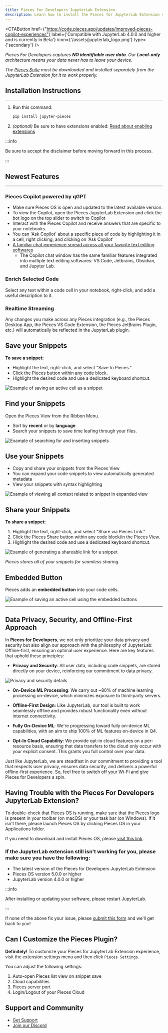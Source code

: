 ```yaml
---
title: Pieces for Developers JupyterLab Extension
description: Learn how to install the Pieces for JupyterLab Extension via the PYPI Manager, Pip, and Conda.
---
```



<link
  rel="canonical"
  href="https://docs.pieces.app/extensions-plugins/jupyterlab"
/>

<CTAButton
  href={"https://code.pieces.app/updates/improved-pieces-copilot-experiences"}
  label={'Compatible with JupyterLab 4.0.0 and higher and is currently in Beta'}
  icon={'/assets/jupyterlab_logo.png'}
  type={'secondary'}
/>

<MiniSpacer />

_Pieces For Developers captures **NO identifiable user data**. Our **Local-only** architecture means your data never has to leave your device._

_The <a target="_blank" href={pieces_app.links.website.pfd_desktop_install}>Pieces Suite</a> must be downloaded and installed separately from the JupyterLab Extension for it to work properly._

## Installation Instructions

---

1. Run this command:
    ```sh
    pip install jupyter-pieces
    ```
2. *(optional)* Be sure to have extensions enabled: [Read about enabling extensions](https://tljh.jupyter.org/en/latest/howto/admin/enable-extensions.html)

:::info

Be sure to accept the disclaimer before moving forward in this process.

:::

## Newest Features

---

### Pieces Copilot powered by qGPT
- Make sure Pieces OS is open and updated to the latest available version.
- To view the Copilot, open the Pieces JupyterLab Extension and click the bot logo on the top slider to switch to Copilot
- Interact with the Pieces Copilot and receive answers that are specific to your notebooks.
- You can 'Ask Copilot' about a specific piece of code by highlighting it in a cell, right clicking, and clicking on 'Ask Copilot'
- [A familiar chat experience spread across all your favorite text editing softwares](/learn/features/copilot-plugin)
    - The Copilot chat window has the same familiar features integrated into multiple text editing softwares: VS Code, Jetbrains, Obsidian, and Jupyter Lab.

### Enrich Selected Code
Select any text within a code cell in your notebook, right-click, and add a useful description to it.

### Realtime Streaming
Any changes you make across any Pieces integration (e.g., the Pieces Desktop App, the Pieces VS Code Extension, the Pieces JetBrains Plugin, etc.) will automatically be reflected in the JupyterLab plugin.

## Save your Snippets

**To save a snippet:**

- Highlight the text, right-click, and select "Save to Pieces."
- Click the Pieces button within any code block.
- Highlight the desired code and use a dedicated keyboard shortcut.

![Example of saving an active cell as a snippet](https://storage.googleapis.com/pieces_multimedia/PROMOTIONAL/PIECES_FOR_DEVELOPERS/JUPYTER/MACOS/RIGHT_CLICK_SAVE_SELECTION/16X9/PIECES_FOR_DEVELOPERS-JUPYTER-RIGHT_CLICK_SAVE_SELECTION-16X9-MACOS-6_22_2023.gif)

## Find your Snippets

Open the Pieces View from the Ribbon Menu.

- Sort by **recent** or by **language**
- Search your snippets to save time leafing through your files.

![Example of searching for and inserting snippets](https://storage.googleapis.com/pieces_multimedia/PROMOTIONAL/PIECES_FOR_DEVELOPERS/JUPYTER/MACOS/SEARCH_AND_INSERT/16X9/PIECES_FOR_DEVELOPERS-JUPYTER-SEARCH_AND_INSERT-16X9-MACOS-6_22_2023.gif)

## Use your Snippets

- Copy and share your snippets from the Pieces View
- You can expand your code snippets to view automatically generated metadata
- View your snippets with syntax highlighting

![Example of viewing all context related to snippet in expanded view](https://storage.googleapis.com/pieces_multimedia/PROMOTIONAL/PIECES_FOR_DEVELOPERS/JUPYTER/MACOS/EXPANDED_VIEW/16X9/PIECES_FOR_DEVELOPERS-JUPYTER-EXPANDED_VIEW-16X9-MACOS-6_22_2023.gif)

## Share your Snippets

**To share a snippet:**

1. Highlight the text, right-click, and select "Share via Pieces Link."
2. Click the Pieces Share button within any code block/in the Pieces View.
3. Highlight the desired code and use a dedicated keyboard shortcut.

![Example of generating a shareable link for a snippet](https://storage.googleapis.com/pieces_multimedia/PROMOTIONAL/PIECES_FOR_DEVELOPERS/JUPYTER/MACOS/SNIPPET_BUTTON_SHARE/16X9/PIECES_FOR_DEVELOPERS-JUPYTER-SNIPPET_BUTTON_SHARE-16X9-MACOS-6_22_2023.gif)

_Pieces stores all of your snippets for seamless sharing._

## Embedded Button

Pieces adds an **embedded button** into your code cells.

![Example of saving an active cell using the embedded buttons](https://storage.googleapis.com/pieces_multimedia/PROMOTIONAL/PIECES_FOR_DEVELOPERS/JUPYTER/MACOS/EMBEDDED_BUTTON_SAVE_ACTIVE_CELL/16X9/PIECES_FOR_DEVELOPERS-JUPYTER-EMBEDDED_BUTTON_SAVE_ACTIVE_CELL-16X9-MACOS-6_22_2023.gif)

---

## Data Privacy, Security, and Offline-First Approach

In **Pieces for Developers**, we not only prioritize your data privacy and security but also align our approach with the philosophy of JupyterLab: Offline-first, ensuring an optimal user experience. Here are key features that uphold these principles:

- **Privacy and Security**: All user data, including code snippets, are stored directly on your device, reinforcing our commitment to data privacy.

![Privacy and security details](/assets/jupyterlab/finder_window_privacy.png)

- **On-Device ML Processing**: We carry out ~80% of machine learning processing on-device, which minimizes exposure to third-party servers.

- **Offline-First Design**: Like JupyterLab, our tool is built to work seamlessly offline and provides robust functionality even without internet connectivity.

- **Fully On-Device ML**: We're progressing toward fully on-device ML capabilities, with an aim to ship 100% of ML features on-device in Q4.

- **Opt-In Cloud Capability**: We provide opt-in cloud features on a per-resource basis, ensuring that data transfers to the cloud only occur with your explicit consent. This grants you full control over your data.

Just like JupyterLab, we are steadfast in our commitment to providing a tool that respects user privacy, ensures data security, and delivers a powerful offline-first experience. So, feel free to switch off your Wi-Fi and give Pieces for Developers a spin.

## Having Trouble with the Pieces For Developers JupyterLab Extension?

To double-check that Pieces OS is running, make sure that the Pieces logo is present in your toolbar (on macOS) or your task bar (on Windows). If it isn't there, please launch Pieces OS by clicking Pieces OS in your Applications folder.

If you need to download and install Pieces OS, please <a target="_blank" href="/learn/installation-getting-started/what-am-i-installing">visit this link</a>.

### If the JupyterLab extension still isn't working for you, please make sure you have the following:
- The latest version of the Pieces for Developers JupyterLab Extension
- Pieces OS version 5.0.0 or higher
- JupyterLab version 4.0.0 or higher

:::info

After installing or updating your software, please restart JupyterLab.

:::

If none of the above fix your issue, please <a target="_blank" href="https://getpieces.typeform.com/jupyterlab">submit this form</a> and we'll get back to you!

## Can I Customize the Pieces Plugin?

**Definitely!** To customize your Pieces for JupyterLab Extension experience, visit the extension settings menu and then click `Pieces Settings`.

You can adjust the following settings:

1. Auto-open Pieces list view on snippet save
2. Cloud capabilities
3. Pieces server port
4. Login/Logout of your Pieces Cloud

## Support and Community

- [Get Support](/support)
- [Join our Discord](https://discord.gg/getpieces)
